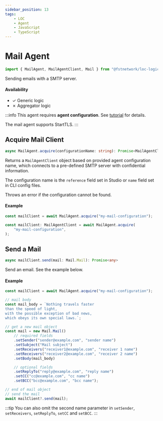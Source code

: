 ```yaml
---
sidebar_position: 13
tags:
    - LOC
    - Agent
    - JavaScript
    - TypeScript
---
```


# Mail Agent

```typescript
import { MailAgent, MailAgentClient, Mail } from "@fstnetwork/loc-logic-sdk";
```

Sending emails with a SMTP server.


#### Availability

-   ✓ Generic logic
-   ✗ Aggregator logic

:::info
This agent requires **agent configuration**. See [tutorial](/legacy/0.9/tutorials/http-agent-configuration) for details.

The mail agent supports StartTLS.
:::

## Acquire Mail Client

```typescript
async MailAgent.acquire(configurationName: string): Promise<MailAgentClient>
```

Returns a `MailAgentClient` object based on provided agent configuration name, which connects to a pre-defined SMTP server with confidential information.

The configuration name is the `reference` field set in Studio or `name` field set in CLI config files.

Throws an error if the configuration cannot be found.

#### Example

<Tabs>
  <TabItem value="aquire-js" label="JavaScript" default>

```javascript showLineNumbers
const mailClient = await MailAgent.acquire("my-mail-configuration");
```

  </TabItem>
  <TabItem value="aquire-ts" label="TypeScript">

```typescript showLineNumbers
const mailClient: MailAgentClient = await MailAgent.acquire(
    "my-mail-configuration",
);
```

  </TabItem>
</Tabs>

## Send a Mail

```typescript
async mailClient.send(mail: Mail.Mail): Promise<any>
```

Send an email. See the example below.

#### Example

```typescript showLineNumbers
const mailClient = await MailAgent.acquire("my-mail-configuration");

// mail body
const mail_body = `Nothing travels faster 
than the speed of light, 
with the possible exception of bad news, 
which obeys its own special laws.`;

// get a new mail object
const mail = new Mail.Mail()
    // required fields
    .setSender("sender@example.com", "sender name")
    .setSubject("Mail subject")
    .setReceivers("receiver1@example.com", "receiver 1 name")
    .setReceivers("receiver2@example.com", "receiver 2 name")
    .setBody(mail_body)

    // optional fields
    .setReplyTo("reply@example.com", "reply name")
    .setCC("cc@example.com", "cc name")
    .setBCC("bcc@example.com", "bcc name");

// end of mail object
// send the mail
await mailClient?.send(mail);
```

:::tip
You can also omit the second name parameter in `setSender`, `setReceivers`, `setReplyTo`, `setCC` and `setBCC`.
:::
